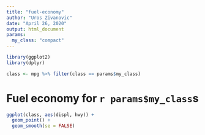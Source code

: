 ```yaml
---
title: "fuel-economy"
author: "Uros Zivanovic"
date: "April 26, 2020"
output: html_document
params:
  my_class: "compact"
---
```


```r
library(ggplot2)
library(dplyr)

class <- mpg %>% filter(class == params$my_class)
```

# Fuel economy for `r params$my_class`s

```r
ggplot(class, aes(displ, hwy)) + 
  geom_point() + 
  geom_smooth(se = FALSE)
```